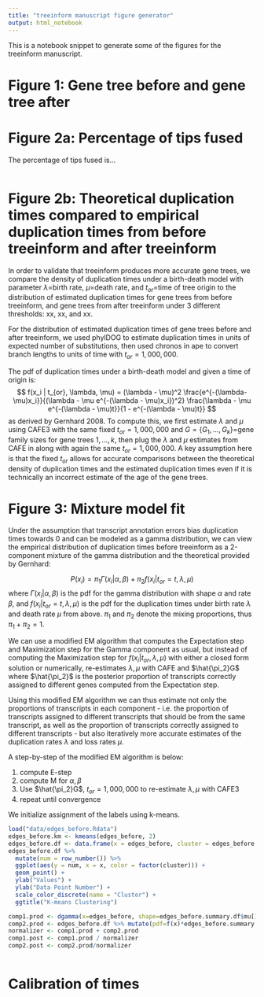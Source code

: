 ```yaml
---
title: "treeinform manuscript figure generator"
output: html_notebook
---
```


This is a notebook snippet to generate some of the figures for the treeinform manuscript.

# Figure 1: Gene tree before and gene tree after


# Figure 2a: Percentage of tips fused

The percentage of tips fused is...

```r

```

# Figure 2b: Theoretical duplication times compared to empirical duplication times from before treeinform and after treeinform

In order to validate that treeinform produces more accurate gene trees, we compare the density of duplication times under a birth-death model with parameter $\lambda$=birth rate, $\mu$=death rate, and $t_{or}$=time of tree origin to the distribution of estimated duplication times for gene trees from before treeinform, and gene trees from after treeinform under 3 different thresholds: xx, xx, and xx.

For the distribution of estimated duplication times of gene trees before and after treeinform, we used phylDOG to estimate duplication times in units of expected number of substitutions, then used chronos in ape to convert branch lengths to units of time with $t_{or}=1,000,000$.

The pdf of duplication times under a birth-death model and given a time of origin is:
$$
f(x_i | t_{or}, \lambda, \mu) = (\lambda - \mu)^2 \frac{e^{-(\lambda-\mu)x_i}}{(\lambda - \mu e^{-(\lambda - \mu)x_i})^2} \frac{\lambda - \mu e^{-(\lambda - \mu)t}}{1 - e^{-(\lambda - \mu)t}} 
$$
as derived by Gernhard 2008. To compute this, we first estimate $\lambda$ and $\mu$ using CAFE3 with the same fixed $t_{or}=1,000,000$ and $G=\{ G_1, \ldots, G_k \}$=gene family sizes for gene trees $1, \ldots, k$, then plug the $\lambda$ and $\mu$ estimates from CAFE in along with again the same $t_{or}=1,000,000$. A key assumption here is that the fixed $t_{or}$ allows for accurate comparisons between the theoretical density of duplication times and the estimated duplication times even if it is technically an incorrect estimate of the age of the gene trees.

# Figure 3: Mixture model fit

Under the assumption that transcript annotation errors bias duplication times towards 0 and can be modeled as a gamma distribution, we can view the empirical distribution of duplication times before treeinform as a 2-component mixture of the gamma distribution and the theoretical provided by Gernhard:

$$ P(x_i) = \pi_1 \Gamma(x_i|\alpha, \beta) + \pi_2 f(x_i | t_{or}=t, \lambda, \mu)$$
where $\Gamma(x_i | \alpha, \beta)$ is the pdf for the gamma distribution with shape $\alpha$ and rate $\beta$, and $f(x_i | t_{or} = t, \lambda, \mu)$ is the pdf for the duplication times under birth rate $\lambda$ and death rate $\mu$ from above. $\pi_1$ and $\pi_2$ denote the mixing proportions, thus $\pi_1 + \pi_2 = 1$.

We can use a modified EM algorithm that computes the Expectation step and Maximization step for the Gamma component as usual, but instead of computing the Maximization step for $f(x_i|t_{or},\lambda,\mu)$ with either a closed form solution or numerically, re-estimates $\lambda, \mu$ with CAFE and $\hat{\pi_2}G$ where $\hat{\pi_2}$ is the posterior proportion of transcripts correctly assigned to different genes computed from the Expectation step.

Using this modified EM algorithm we can thus estimate not only the proportions of transcripts in each component - i.e. the proportion of transcripts assigned to different transcripts that should be from the same transcript, as well as the proportion of transcripts correctly assigned to different transcripts - but also iteratively more accurate estimates of the duplication rates $\lambda$ and loss rates $\mu$.

A step-by-step of the modified EM algorithm is below:

1.  compute E-step
2.  compute M for $\alpha, \beta$
3.  Use $\hat{\pi_2}G$, $t_{or}=1,000,000$ to re-estimate $\lambda, \mu$ with CAFE3
4.  repeat until convergence
  
We initialize assignment of the labels using k-means.

```r
load("data/edges_before.Rdata")
edges_before.km <- kmeans(edges_before, 2)
edges_before.df <- data.frame(x = edges_before, cluster = edges_before.km$cluster)
edges_before.df %>%
  mutate(num = row_number()) %>%
  ggplot(aes(y = num, x = x, color = factor(cluster))) +
  geom_point() +
  ylab("Values") +
  ylab("Data Point Number") +
  scale_color_discrete(name = "Cluster") +
  ggtitle("K-means Clustering")
```

```r
comp1.prod <- dgamma(x=edges_before, shape=edges_before.summary.df$mu[1]^2/edges_before.summary.df$std[1]^2, rate=edges_before.summary.df$mu[1]/edges_before.summary.df$std[1]^2) * edges_before.summary.df$alpha[1]
comp2.prod <- edges_before.df %>% mutate(pdf=f(x)*edges_before.summary.df$alpha[2]) %>% select(pdf)
normalizer <- comp1.prod + comp2.prod
comp1.post <- comp1.prod / normalizer
comp2.post <- comp2.prod/normalizer
```

```r
```

# Calibration of times